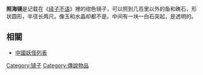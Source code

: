 {{Unreferenced|time=2011-03-22T09:36:16+00:00}}
'''照海镜'''是记载在《[[续子不语|续子不语]]》裡的绀色镜子，可以照到几百里以外的鱼和礁石，形状圆形，半径长两尺。像玉和水晶却都不是。中间有一块一白石突起，是透明的。
== 相關 ==
*[[中國妖怪列表|中國妖怪列表]]

[[Category:镜子|Category:镜子]]
[[Category:傳說物品|Category:傳說物品]]